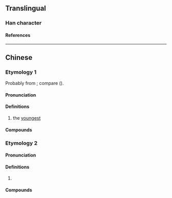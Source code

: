 {{character info}}
==Translingual==

===Han character===
{{Han char|rn=44|rad=尸|as=07|sn=10|four=|canj=SUND|ids=⿺尾子}}

====References====
{{Han ref|kx=0302.161|hdz=20975.070|uh=5C58}}

----

==Chinese==
{{zh-forms}}

===Etymology 1===
Probably from {{och-l|晚|late}}; compare {{cog|hak|-}} {{zh-l|滿|mân}} ({{zh-ref|Wu and Wu, 2008}}).

====Pronunciation====
{{zh-pron
|m=屘
|mn=tw:ban
|cat=a
}}

====Definitions====
{{zh-hanzi}}

# {{lb|zh|chiefly|Taiwan}} the [[youngest]]

====Compounds====
{{zh-der|屘仔|屘囝|屘叔}}

===Etymology 2===

====Pronunciation====
{{zh-pron
|c=mei1
|cat=a
}}

====Definitions====
{{zh-hanzi}}

# {{lb|zh|Cantonese}} {{zh-alt-form|尾|last|tr=mei<sup>5-1</sup>}}

====Compounds====
{{zh-der|包屘|孻屘|後屘|手指屘}}